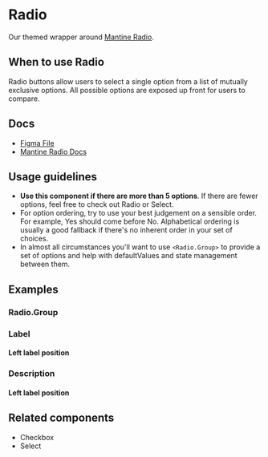 
<Meta of={RadioStories} />

# Radio

Our themed wrapper around [Mantine Radio](https://v6.mantine.dev/core/radio/).

## When to use Radio

Radio buttons allow users to select a single option from a list of mutually exclusive options. All possible options are exposed up front for users to compare.

## Docs

- [Figma File](https://www.figma.com/file/7LCGPhkbJdrhdIaeiU1O9c/Input-%2F-Radio?type=design&node-id=1-96&mode=design&t=yaNljw178EFJeU7k-0)
- [Mantine Radio Docs](https://v6.mantine.dev/core/radio/)

## Usage guidelines

- **Use this component if there are more than 5 options**. If there are fewer options, feel free to check out Radio or Select.
- For option ordering, try to use your best judgement on a sensible order. For example, Yes should come before No. Alphabetical ordering is usually a good fallback if there's no inherent order in your set of choices.
- In almost all circumstances you'll want to use `<Radio.Group>` to provide a set of options and help with defaultValues and state management between them.

## Examples

<Canvas>
  <Story of={RadioStories.Default_} />
</Canvas>

### Radio.Group

<Canvas>
  <Story of={RadioStories.RadioGroup_} />
</Canvas>

### Label

<Canvas>
  <Story of={RadioStories.Label_} />
</Canvas>

#### Left label position

<Canvas>
  <Story of={RadioStories.LabelLeftPosition} />
</Canvas>

### Description

<Canvas>
  <Story of={RadioStories.Description_} />
</Canvas>

#### Left label position

<Canvas>
  <Story of={RadioStories.DescriptionLeftPosition} />
</Canvas>

## Related components

- Checkbox
- Select
